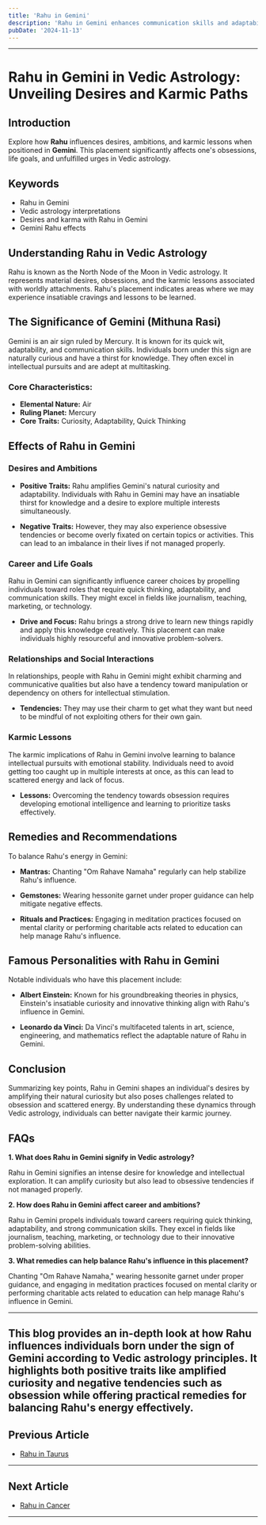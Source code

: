```yaml
---
title: 'Rahu in Gemini'
description: 'Rahu in Gemini enhances communication skills and adaptability. Individuals are curious, intellectually inclined, and excel in networking, but may struggle with restlessness or superficiality.'
pubDate: '2024-11-13'
---
```


---

# Rahu in Gemini in Vedic Astrology: Unveiling Desires and Karmic Paths

## Introduction

Explore how **Rahu** influences desires, ambitions, and karmic lessons when positioned in **Gemini**. This placement significantly affects one's obsessions, life goals, and unfulfilled urges in Vedic astrology.

## Keywords

- Rahu in Gemini
- Vedic astrology interpretations
- Desires and karma with Rahu in Gemini
- Gemini Rahu effects

## Understanding Rahu in Vedic Astrology

Rahu is known as the North Node of the Moon in Vedic astrology. It represents material desires, obsessions, and the karmic lessons associated with worldly attachments. Rahu's placement indicates areas where we may experience insatiable cravings and lessons to be learned.

## The Significance of Gemini (Mithuna Rasi)

Gemini is an air sign ruled by Mercury. It is known for its quick wit, adaptability, and communication skills. Individuals born under this sign are naturally curious and have a thirst for knowledge. They often excel in intellectual pursuits and are adept at multitasking.

### Core Characteristics:
- **Elemental Nature:** Air
- **Ruling Planet:** Mercury
- **Core Traits:** Curiosity, Adaptability, Quick Thinking

## Effects of Rahu in Gemini

### Desires and Ambitions

- **Positive Traits:** Rahu amplifies Gemini's natural curiosity and adaptability. Individuals with Rahu in Gemini may have an insatiable thirst for knowledge and a desire to explore multiple interests simultaneously.
  
- **Negative Traits:** However, they may also experience obsessive tendencies or become overly fixated on certain topics or activities. This can lead to an imbalance in their lives if not managed properly.

### Career and Life Goals

Rahu in Gemini can significantly influence career choices by propelling individuals toward roles that require quick thinking, adaptability, and communication skills. They might excel in fields like journalism, teaching, marketing, or technology.

- **Drive and Focus:** Rahu brings a strong drive to learn new things rapidly and apply this knowledge creatively. This placement can make individuals highly resourceful and innovative problem-solvers.

### Relationships and Social Interactions

In relationships, people with Rahu in Gemini might exhibit charming and communicative qualities but also have a tendency toward manipulation or dependency on others for intellectual stimulation.

- **Tendencies:** They may use their charm to get what they want but need to be mindful of not exploiting others for their own gain.

### Karmic Lessons

The karmic implications of Rahu in Gemini involve learning to balance intellectual pursuits with emotional stability. Individuals need to avoid getting too caught up in multiple interests at once, as this can lead to scattered energy and lack of focus.

- **Lessons:** Overcoming the tendency towards obsession requires developing emotional intelligence and learning to prioritize tasks effectively.

## Remedies and Recommendations

To balance Rahu's energy in Gemini:

- **Mantras:** Chanting "Om Rahave Namaha" regularly can help stabilize Rahu's influence.
  
- **Gemstones:** Wearing hessonite garnet under proper guidance can help mitigate negative effects.
  
- **Rituals and Practices:** Engaging in meditation practices focused on mental clarity or performing charitable acts related to education can help manage Rahu's influence.

## Famous Personalities with Rahu in Gemini

Notable individuals who have this placement include:

- **Albert Einstein:** Known for his groundbreaking theories in physics, Einstein's insatiable curiosity and innovative thinking align with Rahu's influence in Gemini.
  
- **Leonardo da Vinci:** Da Vinci's multifaceted talents in art, science, engineering, and mathematics reflect the adaptable nature of Rahu in Gemini.

## Conclusion

Summarizing key points, Rahu in Gemini shapes an individual's desires by amplifying their natural curiosity but also poses challenges related to obsession and scattered energy. By understanding these dynamics through Vedic astrology, individuals can better navigate their karmic journey.

## FAQs

**1. What does Rahu in Gemini signify in Vedic astrology?**

Rahu in Gemini signifies an intense desire for knowledge and intellectual exploration. It can amplify curiosity but also lead to obsessive tendencies if not managed properly.

**2. How does Rahu in Gemini affect career and ambitions?**

Rahu in Gemini propels individuals toward careers requiring quick thinking, adaptability, and strong communication skills. They excel in fields like journalism, teaching, marketing, or technology due to their innovative problem-solving abilities.

**3. What remedies can help balance Rahu's influence in this placement?**

Chanting "Om Rahave Namaha," wearing hessonite garnet under proper guidance, and engaging in meditation practices focused on mental clarity or performing charitable acts related to education can help manage Rahu's influence in Gemini.


---

This blog provides an in-depth look at how Rahu influences individuals born under the sign of Gemini according to Vedic astrology principles. It highlights both positive traits like amplified curiosity and negative tendencies such as obsession while offering practical remedies for balancing Rahu's energy effectively.
---

## Previous Article
- [Rahu in Taurus](/blogs-md/0808_Rahu_in_Rashi/080802_Rahu_in_Taurus.mdx)

---

## Next Article
- [Rahu in Cancer](/blogs-md/0808_Rahu_in_Rashi/080804_Rahu_in_Cancer.mdx)

---

